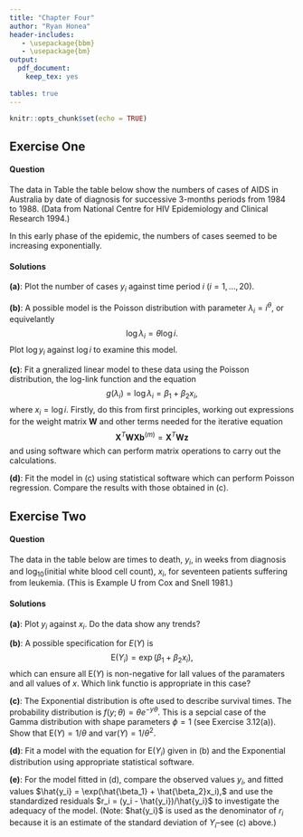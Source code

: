 ```yaml
---
title: "Chapter Four"
author: "Ryan Honea"
header-includes:
   - \usepackage{bbm}
   - \usepackage{bm}
output:
  pdf_document:
    keep_tex: yes
    
tables: true
---
```


```r
knitr::opts_chunk$set(echo = TRUE)
```

## Exercise One
#### Question
The data in Table the table below show the numbers of cases of AIDS in Australia by date of diagnosis for successive 3-months periods from 1984 to 1988. (Data from National Centre for HIV Epidemiology and Clinical Research 1994.)

In this early phase of the epidemic, the numbers of cases seemed to be increasing exponentially.

\begin{center}
\begin{tabular}{@{}crrrr@{}}
\toprule
     & \multicolumn{4}{c}{Quarter} \\
Year & 1     & 2     & 3    & 4    \\ \midrule
1984 & 1     & 6     & 16   & 23   \\
1985 & 27    & 39    & 31   & 30   \\
1986 & 43    & 51    & 63   & 70   \\
1987 & 88    & 97    & 91   & 104  \\
1988 & 110   & 113   & 149  & 159  \\ \bottomrule
\end{tabular}
\end{center}

#### Solutions
**(a)**: Plot the number of cases $y_i$ against time period $i$ ($i = 1,...,20$).

**(b)**: A possible model is the Poisson distribution with parameter $\lambda_i = i^\theta$, or equivelantly
$$
\log\lambda_i = \theta\log i.
$$
Plot $\log y_i$ against $\log i$ to examine this model.

**(c)**: Fit a gneralized linear model to these data using the Poisson distribution, the log-link function and the equation
$$
g(\lambda_i) = \log\lambda_i = \beta_1 + \beta_2x_i,
$$
where $x_i = \log i$. Firstly, do this from first principles, working out expressions for the weight matrix $\bm{W}$ and other terms needed for the iterative equation
$$
\bm{X}^T\bm{WXb}^{(m)} = \bm{X}^T\bm{Wz}
$$
and using software which can perform matrix operations to carry out the calculations.

**(d)**: Fit the model in (c) using statistical software which can perform Poisson regression. Compare the results with those obtained in (c).

\pagebreak

## Exercise Two
#### Question
The data in the table below are times to death, $y_i$, in weeks from diagnosis and $\log_{10}$(initial white blood cell count), $x_i$, for seventeen patients suffering from leukemia. (This is Example U from Cox and Snell 1981.)

\begin{center}
% Please add the following required packages to your document preamble:
% \usepackage{booktabs}
\begin{table}[]
\centering
\caption{My caption}
\label{my-label}
\begin{tabular}{@{}crrrrrrrrr@{}}
\toprule
$y_i$ & 65   & 156  & 100  & 134  & 16   & 108  & 121  & 4    & 39   \\
$x_i$ & 3.36 & 2.88 & 3.63 & 3.41 & 3.78 & 4.02 & 4.00 & 4.23 & 3.73 \\
      &      &      &      &      &      &      &      &      &      \\
$y_i$ & 143  & 56   & 26   & 22   & 1    & 1    & 5    & 65   &      \\
$x_i$ & 3.85 & 3.97 & 4.51 & 4.54 & 5.00 & 5.00 & 4.72 & 5.00 &      \\ \bottomrule
\end{tabular}
\end{table}
\end{center}

#### Solutions
**(a)**: Plot $y_i$ against $x_i$. Do the data show any trends?

**(b)**: A possible specification for $E(Y)$ is
$$
\text{E}(Y_i) = \exp(\beta_1 + \beta_2x_i),
$$
which can ensure all E$(Y)$ is non-negative for lall values of the paramaters and all values of $x$. Which link functio is appropriate in this case?

**(c)**: The Exponential distribution is ofte used to describe survival times. The probability distribution is $f(y; \theta) = \theta e^{-y\theta}$. This is a sepcial case of the Gamma distribution with shape parameters $\phi = 1$ (see Exercise 3.12(a)). Show that E$(Y) = 1/\theta$ and var$(Y) = 1/\theta^2$.

**(d)**: Fit a model with the equation for E$(Y_i)$ given in (b) and the Exponential distribution using appropriate statistical software.

**(e)**: For the model fitted in (d), compare the observed values $y_i$, and fitted values $\hat{y_i} = \exp(\hat{\beta_1} + \hat{\beta_2}x_i),$ and use the standardized residuals $r_i = (y_i - \hat{y_i})/\hat{y_i}$ to investigate the adequacy of the model. (Note: \$hat{y_i}$ is used as the denominator of $r_i$ because it is an estimate of the standard deviation of $Y_i$--see (c) above.)